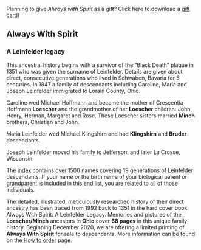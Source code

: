 
<div>

<CoverImage />

<p className="giftCard">
  Planning to give <em>Always with Spirit</em> as a gift? Click here to download
  a <a href="/assets/AWS-gift-card.pdf">gift card</a>!
</p>

</div>

<div className="always-with-spirit">

<h2 className="book-title">Always With Spirit</h2>
<h3 className="book-subtitle">A Leinfelder legacy</h3>

This ancestral history begins with a survivor of
the “Black Death” plague in 1351 who was given the surname of Leinfelder.
Details are given about direct, consecutive generations who lived in Schwaben,
Bavaria for 5 centuries. In 1847 a family of descendants including Caroline,
Maria and Joseph Leinfelder immigrated to Lorain County, Ohio.

Caroline wed Michael Hoffmann and became the mother of Crescentia Hoffmann
**Loescher** and the grandmother of her **Loescher** children: John, Henry,
Herman, Margaret and Rose. These Loescher sisters married **Minch** brothers,
Christian and John.

Maria Leinfelder wed Michael Klingshirn and had **Klingshirn** and **Bruder**
descendants.

Joseph Leinfelder moved his family to Jefferson, and later La Crosse, Wisconsin.

<span className="lead-in">
  The <a href="/always-with-spirit/names">index</a> contains over 1500 names
</span> covering 19 generations of Leinfelder descendants. If your name or the birth
name of your biological parent or grandparent is included in this end list, you are
related to all of those individuals.

The detailed, illustrated, meticulously researched history of their direct
ancestry has been traced from 1992 back to 1351 in the hard cover book Always
With Spirit: A Leinfelder Legacy. Memories and pictures of the **Loescher/Minch**
ancestors in **Ohio** cover **68 pages** in this unique family history. Beginning
December 2020, we are offering a limited printing of **Always With Spirit** for sale
to descendants. More information can be found on the [How to order](/how-to-order) page.

</div>

